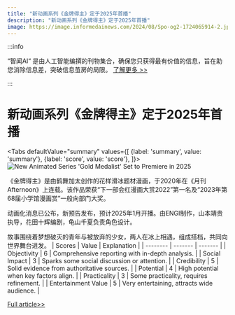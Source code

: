 ```yaml
---
title: "新动画系列《金牌得主》定于2025年首播"
description: "新动画系列《金牌得主》定于2025年首播"
image: https://image.informedainews.com/2024/08/Spo-og2-1724065914-2.jpg
---
```



:::info

“智闻AI“ 是由人工智能编撰的刊物集合，确保您只获得最有价值的信息，旨在助您消除信息差，突破信息茧房的局限。  [了解更多 >>](/)

:::

# 新动画系列《金牌得主》定于2025年首播


<Tabs
	defaultValue="summary"
	values={[
	{label: 'summary', value: 'summary'},
	{label: 'score', value: 'score'},
]}>
<TabItem value="summary">
<img
  src="https://image.informedainews.com/2024/08/Spo-og2-1724065914-2.jpg"
  alt="New Animated Series 'Gold Medalist' Set to Premiere in 2025"
/>



《金牌得主》是由鹤舞加太创作的花样滑冰题材漫画，于2020年在《月刊Afternoon》上连载。该作品荣获“下一部会红漫画大赏2022”第一名及“2023年第68届小学馆漫画赏”一般向部门大奖。

动画化消息已公布，新预告发布，预计2025年1月开播。由ENGI制作，山本靖贵执导，花田十辉编剧，龟山千夏负责角色设计。

故事围绕着梦想破灭的青年与被放弃的少女，两人在冰上相遇，组成搭档，共同向世界舞台进发。
</TabItem>
<TabItem value="score">
	| Scores     | Value   | Explanation |
	| -------- | ------- | ------- |
	| Objectivity  | 6    | Comprehensive reporting with in-depth analysis.    |
	| Social Impact | 3     | Sparks some social discussion or attention.    |
	| Credibility    | 5    | Solid evidence from authoritative sources.    |
	| Potential    | 4    | High potential when key factors align.    |
	| Practicality    | 3    | Some practicality, requires refinement.    |
	| Entertainment Value    | 5    | Very entertaining, attracts wide audience.    |
</TabItem>
</Tabs>

[Full article>>](https://www.cnbeta.com.tw/articles/comic/1442764.htm)
